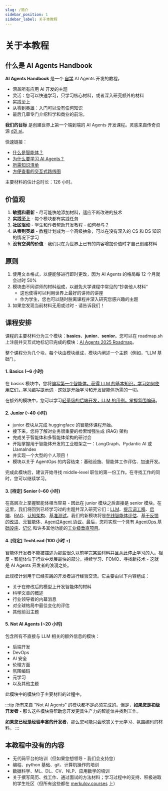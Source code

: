 ```yaml
---
slug: /简介
sidebar_position: 1
sidebar_label: 关于本教程
---
```


# 关于本教程

## 什么是 AI Agents Handbook

**AI Agents Handbook** 是一个 <u>自学</u> AI Agents 开发的教程，
- 涵盖所有应用 AI 开发的主题
- 灵活：您可以快速学习，只学习核心材料，或者深入研究额外的材料
- 实践至上
- 从零到英雄：入门可以没有任何知识
- 最后几章专门介绍科学和商业的前沿。

**我们的目标** 是创建世界上第一个端到端的 AI Agents 开发课程。灵感来自传奇资源 [d2l.ai](https://d2l.ai/)。

快速链接：
- [什么是智能体？](start-here/index.mdx)
- [为什么要学习 AI Agents？](start-here/motivation.mdx)
- [所需知识清单](start-here/prerequisites)
- [方便查看的交互式路线图](https://roadmap.sh/r/ai-agents-2025-roadmap)

主要材料的估计总时长：126 小时。

## 价值观

1. **敏捷和最新** - 尽可能快地添加材料，适应不断改进的技术
2. **实践至上** - 每个模块都有实践任务
3. **社区驱动** - 学生和作者帮助开发教程 - [如何参与？](/handbook/contributing)
4. **从零到英雄** - 教程计划成为一个高级抽象，可以在没有深入的 CS 和 DS 知识的情况下学习
5. **没有空洞的价值** - 我们只在为世界上已有的内容增加价值时才自己创建材料

## 原则

1. 使用文本格式，以便能够进行即时更改，因为 AI Agents 的格局每 12 个月就会过时 50%
2. 模块由不同讲师的材料组成，以避免大学课程中常见的“抄袭他人材料”
    - 这也使得可以利用世界上最好的讲师的讲座
    - 作为学生，您也可以随时脱离课程并深入研究您感兴趣的主题
3. 如果您发现当前材料无用或过时 - 请告诉我们！

## 课程安排

课程的主要材料分为三个模块：**basics**、**junior**、**senior**。您可以在 roadmap.sh 上注册并交互式地标记已完成的模块：[AI Agents 2025 Roadmap](https://roadmap.sh/r/ai-agents-2025-roadmap)。

整个课程分为几个块，每个块由模块组成，模块内阐述一个主题（例如，“LLM 基础”）。

#### 1. Basics (~6 小时)

在 basics 模块中，您将<u>编写第一个智能体，获得 LLM 的基本知识，学习如何使用它们，学习编写提示词</u> - 这就是开始学习和开发智能体所需的一切。

在额外的模块中，您可以学习<u>轻量级的后端开发，LLM 的用例，掌握氛围编码</u>。

#### 2. Junior (~40 小时)

- junior 模块从完成 huggingface 的智能体课程开始。
- 接下来，您将了解对业务很重要的检索增强生成 (RAG) 架构
- 完成关于智能体和多智能体架构的研讨会
- 开始掌握用于智能体开发的工业框架之一：LangGraph、Pydantic AI 或 LlamaIndex
- 并实现一个大型的个人项目！
- 模块以关于 AgentOps 的内容结束：基础设施、智能体工作评估、加速开发。

完成此模块后，建议开始寻找 middle-level 职位的第一份工作。在寻找工作的同时，您可以继续学习。

#### 3. [待定] Senior (~60 小时)

在高层次上掌握智能体相当容易 - 因此在 junior 模块之后直接是 senior 模块。在这里，我们将回到已经学习过的主题并深入研究它们：<u>LLM</u>、<u>提示词工程</u>、<u>后端</u>、<u>RAG</u>、<u>认知架构</u>、<u>基准测试</u>。我们的新模块将是<u>在线智能体评估</u>、<u>基于反馈的改进</u>、<u>元智能体</u>、<u>Agent2Agent 协议</u>。最后，您将实现一个具有 <u>AgentOps 基础设施</u>、<u>记忆</u> 和许多其他功能的<u>工业级垂直项目</u>。

#### 4. [待定] TechLead (100 小时 +)

智能体开发者不能被描述为那些很久以前学完某些材料并且从此停止学习的人。相反 - 智能体位于行业中发展最快的部分。持续学习、FOMO、寻找新技术 - 这就是 AI Agents 开发者的浪漫之处。

此规模计划用于已经实践的开发者进行经验交流。它主要由以下内容组成：
- 关于在修改后的模型上开发智能体的材料
- 科学文章的概述
- 行业领导者的内幕消息
- 对全球格局中最佳变化的评估
- 其他前沿主题

#### 5. Not AI Agents (~20 小时)

包含所有不直接与 LLM 相关的额外信息的模块：
- 后端开发
- DevOps
- AI 安全
- 伦理方面
- 氛围编码
- 元学习
- 以及其他主题

此模块中的模块位于主要材料的过程中。

:::tip
所有来自 "Not AI Agents" 的模块都不是必须完成的。但是，**如果您是初级开发者** - 那么这些模块将帮助您开发更具生产力的智能体并找到工作。

**如果您已经是经验丰富的开发者**，那么您可能只会欣赏关于元学习、氛围编码的材料。
:::

## 本教程中没有的内容

- 无代码平台的培训（但如果您想领导 - 我们会支持您）
- 编程、python 基础、git、计算机操作的培训
- 数据科学、ML、DL、CV、NLP、应用数学的培训
- 关于撰写简历、找工作、通过面试的方法材料；学习过程中的支持、积极进取的学生社区（但所有这些都在 [merkulov.courses](https://merkulov.courses) 上）
